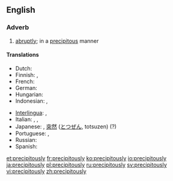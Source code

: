 ==English==

===Adverb===
{{en-adv}}

# [[abruptly]]; in a [[precipitous]] manner

====Translations====
{{trans-top|abruptly}}
* Dutch: {{t|nl|overhaast}}
* Finnish: {{t|fi|yllättäen}}, {{t|fi|äkkiarvaamatta}}
* French: {{t+|fr|abruptement}}
* German: {{t+|de|unerwartet}}
* Hungarian: {{t+|hu|hirtelen}}
* Indonesian: {{t+|id|drastis}}, {{t|id|tiba-tiba}}
{{trans-mid}}
* [[Interlingua]]: {{t|ia|precipitatemente}}, {{t|ia|abruptemente}}
* Italian: {{t+|it|bruscamente}}, {{t+|it|precipitevolissimevolmente}}, {{t+|it|precipitosamente}}
* Japanese: {{t+|ja|急|tr=[[きゅう]], kyū}}, [[突然]] ([[とつぜん]], totsuzen) (?)
* Portuguese: {{t+|pt|abruptamente}}, {{t|pt|precipitadamente}}
* Russian: {{t+|ru|стреми́тельно|sc=Cyrl}}
* Spanish: {{t|es|precipitadamente}}
{{trans-bottom}}

[[et:precipitously]]
[[fr:precipitously]]
[[ko:precipitously]]
[[io:precipitously]]
[[ja:precipitously]]
[[pl:precipitously]]
[[ru:precipitously]]
[[sv:precipitously]]
[[vi:precipitously]]
[[zh:precipitously]]